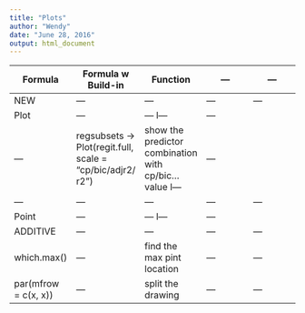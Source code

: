 ```yaml
---
title: "Plots"
author: "Wendy"
date: "June 28, 2016"
output: html_document
---
```


| Formula | Formula w Build-in | Function | --- | --- |
| --- | --- | --- | --- | --- |
| NEW | --- | --- | --- | --- |
| Plot | --- | --- l--- | --- |
| --- | regsubsets -> Plot(regit.full, scale = "cp/bic/adjr2/ r2") | show the predictor combination with cp/bic...value l--- | --- |
| --- | --- | --- | --- | --- |
| Point | --- | --- l--- | --- |
| ADDITIVE | --- | --- | --- | --- |
| which.max() | --- | find the max pint location | --- | --- |
| par(mfrow = c(x, x)) | --- | split the drawing | --- | --- |

